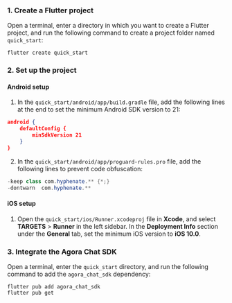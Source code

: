 <PlatformWrapper platform="flutter">

### 1. Create a Flutter project

Open a terminal, enter a directory in which you want to create a Flutter project, and run the following command to create a project folder named `quick_start`:

```
flutter create quick_start
```

### 2. Set up the project

#### Android setup

1. In the `quick_start/android/app/build.gradle` file, add the following lines at the end to set the minimum Android SDK version to 21:

```json
android {
    defaultConfig {
        minSdkVersion 21
    }
}
```

2. In the `quick_start/android/app/proguard-rules.pro` file, add the following lines to prevent code obfuscation:

```java
-keep class com.hyphenate.** {*;}
-dontwarn  com.hyphenate.**
```

#### iOS setup

1. Open the `quick_start/ios/Runner.xcodeproj` file in **Xcode**, and select **TARGETS** > **Runner** in the left sidebar. In the **Deployment Info** section under the **General** tab, set the minimum iOS version to **iOS 10.0**.

### 3. Integrate the Agora Chat SDK

Open a terminal, enter the `quick_start` directory, and run the following command to add the `agora_chat_sdk` dependency:

```
flutter pub add agora_chat_sdk
flutter pub get
```

</PlatformWrapper>